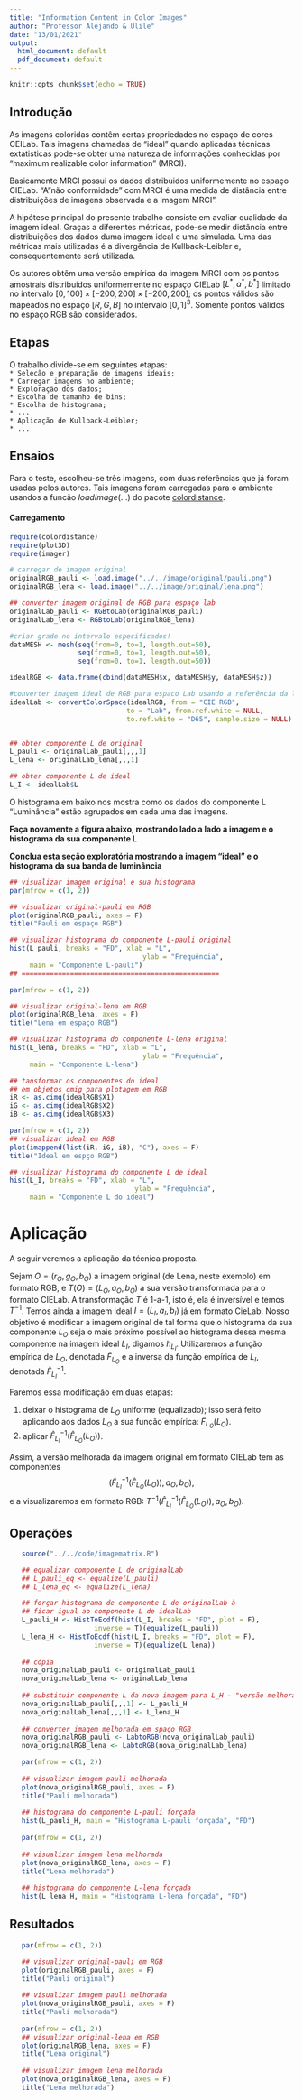 ```yaml
---
title: "Information Content in Color Images"
author: "Professor Alejando & Ulile"
date: "13/01/2021"
output:
  html_document: default
  pdf_document: default
---
```


```r
knitr::opts_chunk$set(echo = TRUE)
```

## Introdução

As imagens coloridas contêm certas propriedades no espaço de cores CEILab. Tais imagens chamadas de "ideal" quando aplicadas técnicas extatisticas pode-se obter uma natureza de informações conhecidas por "maximum realizable color information" (MRCI).

Basicamente MRCI possui os dados distribuidos uniformemente no espaço CIELab. "A "não conformidade" com MRCI é uma medida de distância entre distribuições de imagens observada e a imagem MRCI".

A hipótese principal do presente trabalho consiste em avaliar qualidade da imagem ideal. Graças a diferentes métricas, pode-se medir distância entre distribuições dos dados duma imagem ideal e uma simulada. Uma das métricas mais utilizadas é a divergência de Kullback-Leibler e, consequentemente será utilizada.

Os autores obtêm uma versão empírica da imagem MRCI com os pontos amostrais distribuidos uniformemente no espaço CIELab $[L^*, a^*, b^*]$ limitado no intervalo $[0,100]\times [−200,200]\times [−200,200]$; os pontos válidos são mapeados no espaço $[R, G, B]$ no intervalo $[0, 1]^3$. Somente pontos válidos no espaço RGB são considerados.

## Etapas  
   
O trabalho divide-se em seguintes etapas:   
`* Selecão e preparação de imagens ideais;`     
`* Carregar imagens no ambiente;`   
`* Exploração dos dados;`   
`* Escolha de tamanho de bins;`   
`* Escolha de histograma;`   
`* ...`   
`* Aplicação de Kullback-Leibler;`   
``* ...``   

## Ensaios

Para o teste, escolheu-se três imagens, com duas referências que já foram usadas pelos autores. Tais imagens foram carregadas para o ambiente usandos a funcão $loadImage(...)$ do pacote [colordistance]([https://cran.r-project.org/web/packages/colordistance/vignettes/color-spaces.html]).

#### Carregamento
```r
require(colordistance)
require(plot3D)
require(imager)

# carregar de imagem original
originalRGB_pauli <- load.image("../../image/original/pauli.png")
originalRGB_lena <- load.image("../../image/original/lena.png")

## converter imagem original de RGB para espaço lab
originalLab_pauli <- RGBtoLab(originalRGB_pauli)
originalLab_lena <- RGBtoLab(originalRGB_lena)

#criar grade no intervalo especificados!
dataMESH <- mesh(seq(from=0, to=1, length.out=50),
                 seq(from=0, to=1, length.out=50),
                 seq(from=0, to=1, length.out=50))

idealRGB <- data.frame(cbind(dataMESH$x, dataMESH$y, dataMESH$z))

#converter imagem ideal de RGB para espaco Lab usando a referência da luz D65.
idealLab <- convertColorSpace(idealRGB, from = "CIE RGB", 
                             to = "Lab", from.ref.white = NULL,
                             to.ref.white = "D65", sample.size = NULL)


## obter componente L de original
L_pauli <- originalLab_pauli[,,,1]
L_lena <- originalLab_lena[,,,1]

## obter componente L de ideal
L_I <- idealLab$L

```
O histograma em baixo nos mostra como os dados do componente L "Luminância" estão agrupados em cada uma das imagens.

**Faça novamente a figura abaixo, mostrando lado a lado a imagem e o histograma da sua componente L**

**Conclua esta seção exploratória mostrando a imagem "ideal" e o histograma da sua banda de luminância**

```r
## visualizar imagem original e sua histograma
par(mfrow = c(1, 2))

## visualizar original-pauli em RGB
plot(originalRGB_pauli, axes = F)
title("Pauli em espaço RGB")

## visualizar histograma do componente L-pauli original
hist(L_pauli, breaks = "FD", xlab = "L",
                                 ylab = "Frequência",
     main = "Componente L-pauli")
## =================================================

par(mfrow = c(1, 2))

## visualizar original-lena em RGB
plot(originalRGB_lena, axes = F)
title("Lena em espaço RGB")

## visualizar histograma do componente L-lena original
hist(L_lena, breaks = "FD", xlab = "L",
                                 ylab = "Frequência",
     main = "Componente L-lena")

## tansformar os componentes do ideal
## em objetos cmig para plotagem em RGB
iR <- as.cimg(idealRGB$X1)
iG <- as.cimg(idealRGB$X2)
iB <- as.cimg(idealRGB$X3)

par(mfrow = c(1, 2))
## visualizar ideal em RGB
plot(imappend(list(iR, iG, iB), "C"), axes = F)
title("Ideal em espço RGB")

## visualizar histograma do componente L de ideal
hist(L_I, breaks = "FD", xlab = "L",
                               ylab = "Frequência",
     main = "Componente L do ideal")
```

# Aplicação

A seguir veremos a aplicação da técnica proposta.

Sejam $O=(r_O, g_O, b_O)$ a imagem original (de Lena, neste exemplo) em formato RGB, e $T(O)=(L_O, a_O, b_O)$ a sua versão transformada para o formato CIELab. 
A transformação $T$ é 1-a-1, isto é, ela é inversível e temos $T^{-1}$.
Temos ainda a imagem ideal $I=(L_I,a_I,b_I)$ já em formato CieLab.
Nosso objetivo é modificar a imagem original de tal forma que o histograma da sua componente $L_O$ seja o mais próximo possível ao histograma dessa mesma componente na imagem ideal $L_I$, digamos $h_{L_I}$.
Utilizaremos a função empírica de $L_O$, denotada $\widehat{F}_{L_O}$ e a inversa da função empírica de $L_I$, denotada $\widehat{F}_{L_I}^{-1}$.

Faremos essa modificação em duas etapas:

   1. deixar o histograma de $L_O$ uniforme (equalizado); isso será feito aplicando aos dados $L_O$ a sua função empírica: $\widehat{F}_{L_O}(L_O)$.
   2. aplicar $\widehat{F}_{L_I}^{-1}(\widehat{F}_{L_O}(L_O))$.

Assim, a versão melhorada da imagem original em formato CIELab tem as componentes
$$
\big(\widehat{F}_{L_I}^{-1}(\widehat{F}_{L_O}(L_O)), a_O, b_O\big),
$$
e a visualizaremos em formato RGB: $T^{-1}\big(\widehat{F}_{L_I}^{-1}(\widehat{F}_{L_O}(L_O)), a_O, b_O\big)$.

## Operações
```r
   source("../../code/imagematrix.R")

   ## equalizar componente L de originalLab
   ## L_pauli_eq <- equalize(L_pauli)
   ## L_lena_eq <- equalize(L_lena)

   ## forçar histograma de componente L de originalLab à 
   ## ficar igual ao componente L de idealLab
   L_pauli_H <- HistToEcdf(hist(L_I, breaks = "FD", plot = F),
                     inverse = T)(equalize(L_pauli))
   L_lena_H <- HistToEcdf(hist(L_I, breaks = "FD", plot = F),
                     inverse = T)(equalize(L_lena))
   
   ## cópia
   nova_originalLab_pauli <- originalLab_pauli
   nova_originalLab_lena <- originalLab_lena
   
   ## substituir componente L da nova imagem para L_H - "versão melhorada"
   nova_originalLab_pauli[,,,1] <- L_pauli_H
   nova_originalLab_lena[,,,1] <- L_lena_H
   
   ## converter imagem melhorada em spaço RGB
   nova_originalRGB_pauli <- LabtoRGB(nova_originalLab_pauli)
   nova_originalRGB_lena <- LabtoRGB(nova_originalLab_lena)

   par(mfrow = c(1, 2))
   
   ## visualizar imagem pauli melhorada
   plot(nova_originalRGB_pauli, axes = F)
   title("Pauli melhorada")
   
   ## histograma do componente L-pauli forçada
   hist(L_pauli_H, main = "Histograma L-pauli forçada", "FD")
   
   par(mfrow = c(1, 2))
   
   ## visualizar imagem lena melhorada
   plot(nova_originalRGB_lena, axes = F)
   title("Lena melhorada")
   
   ## histograma do componente L-lena forçada
   hist(L_lena_H, main = "Histograma L-lena forçada", "FD")
```

## Resultados


```r
   par(mfrow = c(1, 2))

   ## visualizar original-pauli em RGB
   plot(originalRGB_pauli, axes = F)
   title("Pauli original")
   
   ## visualizar imagem pauli melhorada
   plot(nova_originalRGB_pauli, axes = F)
   title("Pauli melhorada")
   
   par(mfrow = c(1, 2))
   ## visualizar original-lena em RGB
   plot(originalRGB_lena, axes = F)
   title("Lena original")
   
   ## visualizar imagem lena melhorada
   plot(nova_originalRGB_lena, axes = F)
   title("Lena melhorada")
```